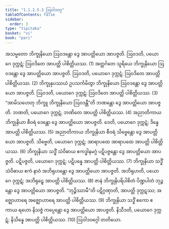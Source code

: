 ```yaml
---
title: "1.1.2.5.3 ဩဝါဒဝဂ္ဂ"
tableOfContents: false
sidebar:
  order: 3
type: "tipitaka"
basket: "vi"
book: "pari"
---
```



<DynamicBreadcrumb />

<Division number="167" book="pari" e="ch" v="5" p="64">

<Paragraph number="407" book="pari">
အသမ္မတော ဘိက္ခုနိယော ဩဝဒန္တော ဒွေ အာပတ္တိယော အာပဇ္ဇတိ. ဩဝဒတိ, ပယောဂေ ဒုက္ကဋံ; ဩဝဒိတေ အာပတ္တိ ပါစိတ္တိယဿ. (1)
</Paragraph>

<Paragraph number="408" book="pari">
အတ္ထင်္ဂတေ သူရိယေ ဘိက္ခုနိယော ဩဝဒန္တော ဒွေ အာပတ္တိယော အာပဇ္ဇတိ. ဩဝဒတိ, ပယောဂေ ဒုက္ကဋံ; ဩဝဒိတေ အာပတ္တိ ပါစိတ္တိယဿ. (2)
</Paragraph>

<Paragraph number="409" book="pari">
ဘိက္ခုနုပဿယံ ဥပသင်္ကမိတွာ ဘိက္ခုနိယော ဩဝဒန္တော ဒွေ အာပတ္တိယော အာပဇ္ဇတိ. ဩဝဒတိ, ပယောဂေ ဒုက္ကဋံ; ဩဝဒိတေ အာပတ္တိ ပါစိတ္တိယဿ. (3)
</Paragraph>

<Paragraph number="410" book="pari">
“အာမိသဟေတု ဘိက္ခူ ဘိက္ခုနိယော ဩဝဒန္တီ”တိ ဘဏန္တော ဒွေ အာပတ္တိယော အာပဇ္ဇတိ. ဘဏတိ, ပယောဂေ ဒုက္ကဋံ; ဘဏိတေ အာပတ္တိ ပါစိတ္တိယဿ. (4)
</Paragraph>

<Paragraph number="411" book="pari">
အညာတိကာယ ဘိက္ခုနိယာ စီဝရံ ဒေန္တော ဒွေ အာပတ္တိယော အာပဇ္ဇတိ. ဒေတိ, ပယောဂေ ဒုက္ကဋံ; ဒိန္နေ အာပတ္တိ ပါစိတ္တိယဿ. (5)
</Paragraph>

<Paragraph number="412" book="pari">
အညာတိကာယ ဘိက္ခုနိယာ စီဝရံ သိဗ္ဗေန္တော ဒွေ အာပတ္တိယော အာပဇ္ဇတိ. သိဗ္ဗေတိ, ပယောဂေ ဒုက္ကဋံ; အာရာပထေ အာရာပထေ အာပတ္တိ ပါစိတ္တိယဿ. (6)
</Paragraph>

<Paragraph number="413" book="pari">
ဘိက္ခုနိယာ သဒ္ဓိံ သံဝိဓာယ ဧကဒ္ဓါနမဂ္ဂံ ပဋိပဇ္ဇန္တော ဒွေ အာပတ္တိယော အာပဇ္ဇတိ. ပဋိပဇ္ဇတိ, ပယောဂေ ဒုက္ကဋံ; ပဋိပန္နေ အာပတ္တိ ပါစိတ္တိယဿ. (7)
</Paragraph>

<Paragraph number="414" book="pari">
ဘိက္ခုနိယာ သဒ္ဓိံ သံဝိဓာယ ဧကံ နာဝံ အဘိရုဟန္တော ဒွေ အာပတ္တိယော အာပဇ္ဇတိ. အဘိရုဟတိ, ပယောဂေ ဒုက္ကဋံ; အဘိရုဠှေ အာပတ္တိ ပါစိတ္တိယဿ. (8)
</Paragraph>

<Paragraph number="415" book="pari">
ဇာနံ ဘိက္ခုနိပရိပါစိတံ ပိဏ္ဍပါတံ ဘုဉ္ဇန္တော ဒွေ အာပတ္တိယော အာပဇ္ဇတိ. “ဘုဉ္ဇိဿာမီ”တိ ပဋိဂ္ဂဏှာတိ, အာပတ္တိ ဒုက္ကဋဿ; အဇ္ဈောဟာရေ အဇ္ဈောဟာရေ အာပတ္တိ ပါစိတ္တိယဿ. (9)
</Paragraph>

<Paragraph number="416" book="pari">
ဘိက္ခုနိယာ သဒ္ဓိံ ဧကော ဧကာယ ရဟော နိသဇ္ဇံ ကပ္ပေန္တော ဒွေ အာပတ္တိယော အာပဇ္ဇတိ. နိသီဒတိ, ပယောဂေ ဒုက္ကဋံ; နိသိန္နေ အာပတ္တိ ပါစိတ္တိယဿ. (10)

</Paragraph>
</Division>

<Paragraph number="417" type="center" book="pari">
ဩဝါဒဝဂ္ဂေါ တတိယော.
</Paragraph>